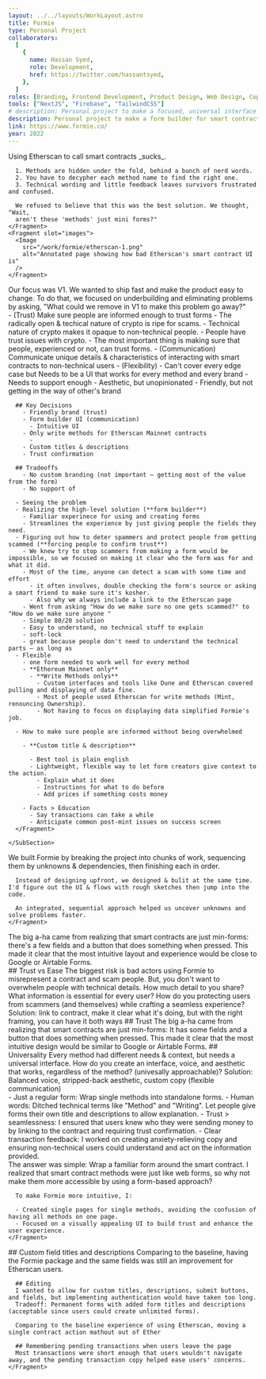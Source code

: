 ```yaml
---
layout: ../../layouts/WorkLayout.astro
title: Formie
type: Personal Project
collaborators:
  [
    {
      name: Hassan Syed,
      role: Development,
      href: https://twitter.com/hassantsyed,
    },
  ]
roles: [Branding, Frontend Development, Product Design, Web Design, Copywriting]
tools: ["NextJS", "Firebase", "TailwindCSS"]
# description: Personal project to make a focused, universal interface for smart contracts.
description: Personal project to make a form builder for smart contracts
link: https://www.formie.co/
year: 2022
---
```



<Section title="Problem">
  <SubSection>
    <Fragment slot="text">
      Using Etherscan to call smart contracts _sucks_.

      1. Methods are hidden under the fold, behind a bunch of nerd words.
      2. You have to decypher each method name to find the right one.
      3. Technical wording and little feedback leaves survivors frustrated and confused.

      We refused to believe that this was the best solution. We thought, "Wait,
      aren't these 'methods' just mini forms?"
    </Fragment>
    <Fragment slot="images">
      <Image
        src="/work/formie/etherscan-1.png"
        alt="Annotated page showing how bad Etherscan's smart contract UI is"
      />
    </Fragment>

  </SubSection>
</Section>

<Section title="Scope">
  <SubSection hasImages={false}>
    <Fragment slot="text">
      Our focus was V1. We wanted to ship fast and make the product easy to change. To do that, we focused on underbuilding and eliminating problems by asking, "What could we remove in V1 to make this problem go away?"
      </Fragment>
    </SubSection>

</Section>
<Section title="Challenges">
  <SubSection hasImages={false}>
    <Fragment slot="text">
      - (Trust) Make sure people are informed enough to trust forms
        - The radically open & techical nature of crypto is ripe for scams. 
        - Technical nature of crypto makes it opaque to non-technical people.
        - People have trust issues with crypto.
        - The most important thing is making sure that people, experienced or not, can trust forms.
      - (Communication) Communicate unique details & characteristics of interacting with smart contracts to non-technical users
      - (Flexibility)
        - Can't cover every edge case but Needs to be a UI that works for every method and every brand
          - Needs to support enough
        - Aesthetic, but unopinionated
        - Friendly, but not getting in the way of other's brand

      ## Key Decisions
        - Friendly brand (trust)
        - Form builder UI (communication)
          - Intuitive UI
        - Only write methods for Etherscan Mainnet contracts
          -
        - Custom titles & descriptions
        - Trust confirmation

      ## Tradeoffs
        - No custom branding (not important — getting most of the value from the form)
        - No support of

      - Seeing the problem
      - Realizing the high-level solution (**form builder**)
        - Familiar experinece for using and creating forms
        - Streamlines the experience by just giving people the fields they need.
      - Figuring out how to deter spammers and protect people from getting scammed (**forcing people to confirm trust**)
        - We knew try to stop scammers from making a form would be impossible, so we focused on making it clear who the form was for and what it did.
        - Most of the time, anyone can detect a scam with some time and effort
          - it often involves, double checking the form's source or asking a smart friend to make sure it's kosher.
          - Also why we always include a link to the Etherscan page
        - Went from asking "How do we make sure no one gets scammed?" to "How do we make sure anyone "
        - Simple 80/20 solution
        - Easy to understand, no technical stuff to explain
        - soft-lock
        - great because people don't need to understand the technical parts — as long as
      - Flexible
        - one form needed to work well for every method
        - **Ethereum Mainnet only**
          - **Write Methods onlys**
            - Custom interfaces and tools like Dune and Etherscan covered pulling and displaying of data fine.
            - Most of people used Etherscan for write methods (Mint, renouncing Ownership).
            - Not having to focus on displaying data simplified Formie's job.

      - How to make sure people are informed without being overwhelmed

        - **Custom title & description**

          - Best tool is plain english
          - Lightweight, flexible way to let form creators give context to the action.
            - Explain what it does
            - Instructions for what to do before
            - Add prices if something costs money

        - Facts > Education
          - Say transactions can take a while
          - Anticipate common post-mint issues on success screen
      </Fragment>

    </SubSection>

</Section>

<Section title="Process">
  <SubSection hasImages={false}>
    <Fragment slot="text">
      We built Formie by breaking the project into chunks of work,
      sequencing them by unknowns & dependencies, then finishing each in order. 
      
      Instead of designing upfront, we designed & bulit at the same time. I'd figure out the UI & flows with rough sketches then jump into the code.

      An integrated, sequential approach helped us uncover unknowns and solve problems faster.
    </Fragment>

  </SubSection>
</Section>

<Section title="Layout">
  <SubSection hasImages={false}>
    <Fragment slot="text">
      The big a-ha came from realizing that smart contracts are just min-forms:
      there's a few fields and a button that does something when pressed. This
      made it clear that the most intuitive layout and experience would be close
      to Google or Airtable Forms.
    </Fragment>
  </SubSection>
</Section>

<Section title="Challenges">
  <SubSection hasImages={false}>
    <Fragment slot="text">
      ## Trust vs Ease
      The biggest risk is bad actors using Formie to misrepresent a contract and scam people.
      But, you don't want to overwhelm people with technical details. How much detail to you share? What information is essential for every user? How do you protecting users from scammers (and themselves) while crafting a seamless experience? Solution: link to contract, make it clear what it's doing, but with the right framing, you can have it both ways
    </Fragment>

  </SubSection>
  <SubSection hasImages={false}>
    <Fragment slot="text">
      ## Trust
      The big a-ha came from realizing that smart contracts are just
      min-forms: It has some fields and a button that does something when
      pressed. This made it clear that the most intuitive design would be similar to
      Google or Airtable Forms.
    </Fragment>
  </SubSection>
  <SubSection hasImages={false}>
    <Fragment slot="text">
      ## Universality
      Every method had different needs & context, but needs a universal interface. How do you create an interface, voice, and aesthetic that works, regardless of the method? (univesally approachable)? Solution: Balanced voice, stripped-back aesthetic, custom copy (flexible communication)
    </Fragment>
  </SubSection>
</Section>

<Section title="Key Decisions">
  <SubSection hasImages={false}>
    <Fragment slot="text">
      - Just a regular form: Wrap single methods into standalone forms. - Human
      words: Ditched technical terms like "Method" and "Writing". Let people
      give forms their own title and descriptions to allow explanation. - Trust
      > seamlessness: I ensured that users knew who they were sending money to
      by linking to the contract and requiring trust confirmation. - Clear
      transaction feedback: I worked on creating anxiety-relieving copy and
      ensuring non-technical users could understand and act on the information
      provided.
    </Fragment>
  </SubSection>
</Section>

<Section title="Solution">
  <SubSection hasImages={false}>
    <Fragment slot="text">
      The answer was simple: Wrap a familiar form around the smart contract. I realized that smart contract methods were just like web forms, so why not make them more accessible by using a form-based approach?

      To make Formie more intuitive, I:

      - Created single pages for single methods, avoiding the confusion of having all methods on one page.
      - Focused on a visually appealing UI to build trust and enhance the user experience.
    </Fragment>

  </SubSection>
</Section>

<Section title="Tradeoffs">
  <SubSection hasImages={false}>
    <Fragment slot="text">
      ## Custom field titles and descriptions
      Comparing to the baseline, having the Formie package and the same fields was still an improvement for Etherscan users.

      ## Editing
      I wanted to allow for custom titles, descriptions, submit buttons, and fields, but implementing authentication would have taken too long.
      Tradeoff: Permanent forms with added form titles and descriptions (acceptable since users could create unlimited forms).

      Comparing to the baseline experience of using Etherscan, moving a single contract action mathout out of Ether

      ## Remembering pending transactions when users leave the page
      Most transactions were short enough that users wouldn't navigate away, and the pending transaction copy helped ease users' concerns.
    </Fragment>

  </SubSection>
</Section>
